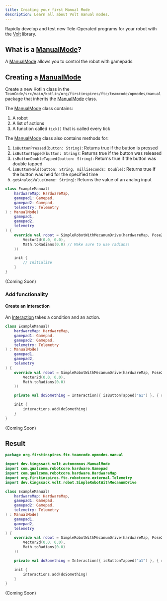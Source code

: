 ```yaml
---
title: Creating your first Manual Mode
description: Learn all about Volt manual modes.
---
```



Rapidly develop and test new Tele-Operated programs for your robot with the [Volt](../../api/Volt) library.

## What is a [ManualMode](../../api/Volt/dev.kingssack.volt.manual/-manual-mode)?

A [ManualMode](../../api/Volt/dev.kingssack.volt.manual/-manual-mode) allows you to control the robot with gamepads.

## Creating a [ManualMode](../../api/Volt/dev.kingssack.volt.manual/-manual-mode)

Create a new Kotlin class in the `TeamCode/src/main/kotlin/org/firstinspires/ftc/teamcode/opmodes/manual` package that inherits the [ManualMode](../../api/Volt/dev.kingssack.volt.manual/-manual-mode) class.

The [ManualMode](../../api/Volt/dev.kingssack.volt.manual/-manual-mode) class contains:

1. A robot
2. A list of actions
3. A function called `tick()` that is called every tick

The [ManualMode](../../api/Volt/dev.kingssack.volt.manual/-manual-mode) class also contains methods for:

1. `isButtonPressed(button: String)`: Returns true if the button is pressed
2. `isButtonTapped(button: String)`: Returns true if the button was released
3. `isButtonDoubleTapped(button: String)`: Returns true if the button was double tapped
4. `isButtonHeld(button: String, milliseconds: Double)`: Returns true if the button was held for the specified time
5. `getAnalogValue(name: String)`: Returns the value of an analog input

<Tabs>

<TabItem label="Kotlin">

```kotlin {2-9}"
class ExampleManual(
    hardwareMap: HardwareMap,
    gamepad1: Gamepad,
    gamepad2: Gamepad,
    telemetry: Telemetry
) : ManualMode(
    gamepad1,
    gamepad2,
    telemetry
) {
    override val robot = SimpleRobotWithMecanumDrive(hardwareMap, Pose2d(
        Vector2d(0.0, 0.0),
        Math.toRadians(0.0) // Make sure to use radians!
    ))

    init {
        // Initialize
    }
}
```

</TabItem>

<TabItem label="Java">

(Coming Soon)

</TabItem>

</Tabs>

### Add functionality

#### Create an interaction

An [Interaction](../../api/Volt/dev.kingssack.volt.manual/-manual-mode/-interaction) takes a condition and an action.

<Tabs>

<TabItem label="Kotlin">

```kotlin {16} {19}
class ExampleManual(
    hardwareMap: HardwareMap,
    gamepad1: Gamepad,
    gamepad2: Gamepad,
    telemetry: Telemetry
) : ManualMode(
    gamepad1,
    gamepad2,
    telemetry
) {
    override val robot = SimpleRobotWithMecanumDrive(hardwareMap, Pose2d(
        Vector2d(0.0, 0.0),
        Math.toRadians(0.0)
    ))

    private val doSomething = Interaction({ isButtonTapped("a1") }, { robot.turnTo(90.0) })

    init {
        interactions.add(doSomething)
    }
}
```

</TabItem>

<TabItem label="Java">

(Coming Soon)

</TabItem>

</Tabs>

## Result

<Tabs>

<TabItem label="Kotlin">

```kotlin
package org.firstinspires.ftc.teamcode.opmodes.manual

import dev.kingssack.volt.autonomous.ManualMode
import com.qualcomm.robotcore.hardware.Gamepad
import com.qualcomm.robotcore.hardware.HardwareMap
import org.firstinspires.ftc.robotcore.external.Telemetry
import dev.kingssack.volt.robot.SimpleRobotWithMecanumDrive

class ExampleManual(
    hardwareMap: HardwareMap,
    gamepad1: Gamepad,
    gamepad2: Gamepad,
    telemetry: Telemetry
) : ManualMode(
    gamepad1,
    gamepad2,
    telemetry
) {
    override val robot = SimpleRobotWithMecanumDrive(hardwareMap, Pose2d(
        Vector2d(0.0, 0.0),
        Math.toRadians(0.0)
    ))

    private val doSomething = Interaction({ isButtonTapped("a1") }, { robot.turnTo(90.0) })

    init {
        interactions.add(doSomething)
    }
}
```

</TabItem>

<TabItem label="Java">

(Coming Soon)

</TabItem>

</Tabs>
